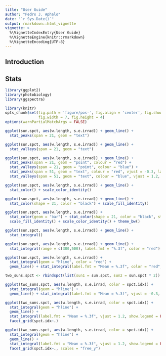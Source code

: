```yaml
---
title: "User Guide"
author: "Pedro J. Aphalo"
date: "`r Sys.Date()`"
output: rmarkdown::html_vignette
vignette: >
  %\VignetteIndexEntry{User Guide}
  %\VignetteEngine{knitr::rmarkdown}
  %\VignetteEncoding{UTF-8}
---
```


## Introduction

## Stats

```r
library(ggplot2)
library(photobiology)
library(ggspectra)
```

```r
library(knitr)
opts_chunk$set(fig.path = 'figure/pos-', fig.align = 'center', fig.show = 'hold',
               fig.width = 7, fig.height = 4)
options(warnPartialMatchArgs = FALSE)
```

```r
ggplot(sun.spct, aes(w.length, s.e.irrad)) + geom_line() + 
  stat_peaks(span = 21, geom = "text")
```

```r
ggplot(sun.spct, aes(w.length, s.e.irrad)) + geom_line() + 
  stat_valleys(span = 21, geom = "text")
```


```r
ggplot(sun.spct, aes(w.length, s.e.irrad)) + geom_line() + 
  stat_peaks(span = 21, geom = "point", colour = "red") +
  stat_valleys(span = 21, geom = "point", colour = "blue") +
  stat_peaks(span = 51, geom = "text", colour = "red", vjust = -0.3, label.fmt = "%3.0f nm") +
  stat_valleys(span = 51, geom = "text", colour = "blue", vjust = 1.2, label.fmt = "%3.0f nm")
```

```r
ggplot(sun.spct, aes(w.length, s.e.irrad)) + geom_line() +
  stat_color() + scale_color_identity()
```

```r
ggplot(sun.spct, aes(w.length, s.e.irrad)) + geom_line() +
  stat_color(shape = 21, color = "black") + scale_fill_identity()
```

```r
ggplot(sun.spct, aes(w.length, s.e.irrad)) + 
  stat_color(geom = "bar") + stat_color(shape = 21, color = "black", stroke = 1.2, fill = "white") +
  scale_fill_identity() + scale_color_identity() + theme_bw()
```

```r
ggplot(sun.spct, aes(w.length, s.e.irrad)) + geom_line() +
  stat_integral()
```

```r
ggplot(sun.spct, aes(w.length, s.e.irrad)) + geom_line() +
  stat_integral(range = c(300,500), label.fmt = "%.3f", color = "red")
```

```r
ggplot(sun.spct, aes(w.length, s.e.irrad)) +
  stat_integral(geom = "hline", color = "red") +
  geom_line() + stat_integral(label.fmt = "Mean = %.3f", color = "red", vjust = -0.3)
```

```r
two_suns.spct <- rbindspct(list(sun1 = sun.spct, sun2 = sun.spct * 2))
```

```r
ggplot(two_suns.spct, aes(w.length, s.e.irrad, color = spct.idx)) +
  stat_integral(geom = "hline") +
  geom_line() + stat_integral(label.fmt = "Mean = %.3f", vjust = -0.3, show.legend = FALSE)
```

```r
ggplot(two_suns.spct, aes(w.length, s.e.irrad, color = spct.idx)) +
  stat_integral(geom = "hline") +
  geom_line() + 
  stat_integral(label.fmt = "Mean = %.3f", vjust = 1.2, show.legend = FALSE) +
  facet_grid(spct.idx~.)
```

```r
ggplot(two_suns.spct, aes(w.length, s.e.irrad, color = spct.idx)) +
  stat_integral(geom = "hline") +
  geom_line() + 
  stat_integral(label.fmt = "Mean = %.3f", vjust = 1.2, show.legend = FALSE) +
  facet_grid(spct.idx~., scales = "free_y")
```
